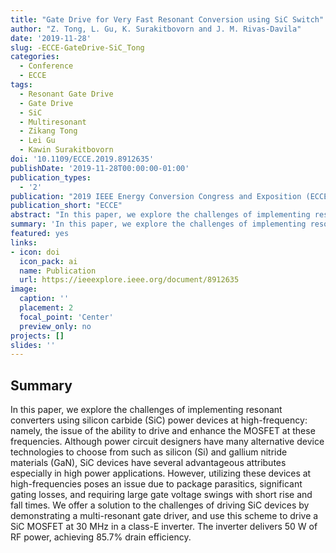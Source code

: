 ```yaml
---
title: "Gate Drive for Very Fast Resonant Conversion using SiC Switch"
author: "Z. Tong, L. Gu, K. Surakitbovorn and J. M. Rivas-Davila"
date: '2019-11-28'
slug: -ECCE-GateDrive-SiC_Tong
categories:
  - Conference
  - ECCE
tags: 
  - Resonant Gate Drive
  - Gate Drive
  - SiC
  - Multiresonant
  - Zikang Tong
  - Lei Gu
  - Kawin Surakitbovorn
doi: '10.1109/ECCE.2019.8912635'
publishDate: '2019-11-28T00:00:00-01:00'
publication_types:
  - '2'
publication: "2019 IEEE Energy Conversion Congress and Exposition (ECCE)"
publication_short: "ECCE"
abstract: "In this paper, we explore the challenges of implementing resonant converters using silicon carbide (SiC) power devices at high-frequency: namely, the issue of the ability to drive and enhance the MOSFET at these frequencies. Although power circuit designers have many alternative device technologies to choose from such as silicon (Si) and gallium nitride materials (GaN), SiC devices have several advantageous attributes especially in high power applications. However, utilizing these devices at high-frequencies poses an issue due to package parasitics, significant gating losses, and requiring large gate voltage swings with short rise and fall times. We offer a solution to the challenges of driving SiC devices by demonstrating a multi-resonant gate driver, and use this scheme to drive a SiC MOSFET at 30 MHz in a class-E inverter. The inverter delivers 50 W of RF power, achieving 85.7% drain efficiency."
summary: 'In this paper, we explore the challenges of implementing resonant converters using silicon carbide (SiC) power devices at high-frequency: namely, the issue of the ability to drive and enhance the MOSFET at these frequencies. We offer a solution to the challenges of driving SiC devices by demonstrating a multi-resonant gate driver, and use this scheme to drive a SiC MOSFET at 30 MHz in a class-E inverter. The inverter delivers 50 W of RF power, achieving 85.7% drain efficiency.'
featured: yes
links:
- icon: doi
  icon_pack: ai
  name: Publication
  url: https://ieeexplore.ieee.org/document/8912635
image:
  caption: ''
  placement: 2
  focal_point: 'Center'
  preview_only: no
projects: []
slides: ''
---
```


## Summary

In this paper, we explore the challenges of implementing resonant converters using silicon carbide (SiC) power devices at high-frequency: namely, the issue of the ability to drive and enhance the MOSFET at these frequencies. Although power circuit designers have many alternative device technologies to choose from such as silicon (Si) and gallium nitride materials (GaN), SiC devices have several advantageous attributes especially in high power applications. However, utilizing these devices at high-frequencies poses an issue due to package parasitics, significant gating losses, and requiring large gate voltage swings with short rise and fall times. We offer a solution to the challenges of driving SiC devices by demonstrating a multi-resonant gate driver, and use this scheme to drive a SiC MOSFET at 30 MHz in a class-E inverter. The inverter delivers 50 W of RF power, achieving 85.7% drain efficiency.